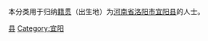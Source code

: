 {{Catnav|頁面分類|各種主題的頁面分類|依中国各省来作的分类|各地中国人|河南人|洛阳人}}
{{Catnav|頁面分類|人物|各國人物|中国人|各地中国人|河南人|洛阳人}}

本分类用于归纳[[籍贯|籍贯]]（出生地）为[[河南省|河南省]][[洛阳市|洛阳市]][[宜阳县|宜阳县]]的人士。

[[Category:洛阳人|县]]
[[Category:宜阳|Category:宜阳]]